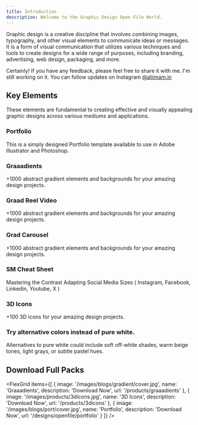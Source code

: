 ```yaml
---
title: Introduction
description: Welcome to the Graphic Design Open File World.
---
```


Graphic design is a creative discipline that involves combining images, typography, and other visual elements to communicate ideas or messages. It is a form of visual communication that utilizes various techniques and tools to create designs for a wide range of purposes, including branding, advertising, web design, packaging, and more.


<Callout>

Certainly! If you have any feedback, please feel free to share it with me. I'm still working on it. You can follow updates on Instagram [@aliimam.in](https://www.instagram.com/aliimam.in/)

</Callout>

## Key Elements

These elements are fundamental to creating effective and visually appealing graphic designs across various mediums and applications.

<div className="grid sm:grid-cols-2 gap-4 mt-6">

<Card href="/designs/openfile/portfolio">

### Portfolio

This is a simply designed Portfolio template available to use in Adobe Illustrator and Photoshop.

</Card>


<Card href="/designs/openfile/graaadients">

### Graaadients

+1000 abstract gradient elements and backgrounds for your amazing design projects.

</Card>


<Card href="/designs/openfile/grad-reel">

### Graad Reel Video

+1000 abstract gradient elements and backgrounds for your amazing design projects.

</Card>



<Card href="/designs/openfile/grad-carousel">

### Grad Carousel

+1000 abstract gradient elements and backgrounds for your amazing design projects.

</Card>


<Card href="/designs/openfile/sm-cheat-sheet">

### SM Cheat Sheet

Mastering the Contrast Adapting Social Media Sizes ( Instagram, Facebook, Linkedin, Youtube, X )


</Card>


<Card href="/designs/openfile/3dicons">

### 3D Icons

+100 3D icons for your amazing design projects.


</Card>

<Card href="/designs/openfile/pure-white">

### Try alternative colors instead of pure white.

Alternatives to pure white could include soft off-white shades, warm beige tones, light grays, or subtle pastel hues.

</Card>

</div>

## Download Full Packs

<FlexGrid
  items={[
    {
      image: '/images/blogs/gradient/cover.jpg',
      name: 'Graaadients',
      description: 'Download Now',
      url: '/products/graaadients'
    },
    {
      image: '/images/products/3dicons.jpg',
      name: '3D Icons',
      description: 'Download Now',
      url: '/products/3dicons'
    },
    {
      image: '/images/blogs/port/cover.jpg',
      name: 'Portfolio',
      description: 'Download Now',
      url: '/designs/openfile/portfolio'
    }
  ]}
/>





